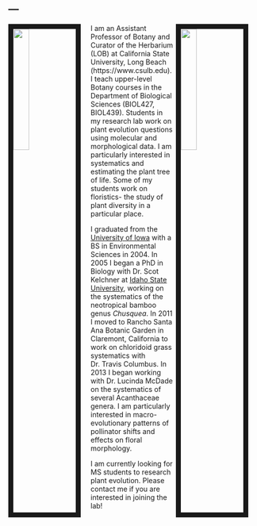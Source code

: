 ---
---

<link rel="stylesheet" href="styles.css" type="text/css">

<img src="images/Fisher_CSULB_officialPhoto small.jpg" style="width:25%; border:10px solid; margin-right: 20px" align="left">

<img src="images/white.png" style="width:25%; border:10px solid; margin-right: 20px" align="right">

I am an Assistant Professor of Botany and Curator of the Herbarium (LOB) at California State University, Long Beach (https://www.csulb.edu). I teach upper-level Botany courses in the Department of Biological Sciences (BIOL427, BIOL439). Students in my research lab work on plant evolution questions using molecular and morphological data. I am particularly interested in systematics and estimating the plant tree of life. Some of my students work on floristics- the study of plant diversity in a particular place.  

I graduated from the [University of Iowa](https://clas.uiowa.edu/envsci/) with a BS in Environmental Sciences in 2004. In 2005 I began a PhD in Biology with Dr. Scot Kelchner at [Idaho State University](https://www.isu.edu/bios/), working on the systematics of the neotropical bamboo genus *Chusquea*.  In 2011 I moved to Rancho Santa Ana Botanic Garden in Claremont, California to work on chloridoid grass systematics with Dr. Travis Columbus. In 2013 I began working with Dr. Lucinda McDade on the systematics of several Acanthaceae genera. I am particularly interested in macro-evolutionary patterns of pollinator shifts and effects on floral morphology. 

I am currently looking for MS students to research plant evolution. Please contact me if you are interested in joining the lab!


